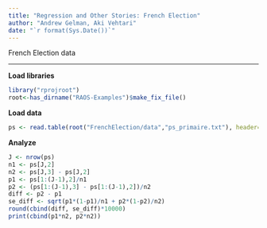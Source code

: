 ```yaml
---
title: "Regression and Other Stories: French Election"
author: "Andrew Gelman, Aki Vehtari"
date: "`r format(Sys.Date())`"
---
```

French Election data

-------------

**Load libraries**

```r
library("rprojroot")
root<-has_dirname("RAOS-Examples")$make_fix_file()
```

**Load data**

```r
ps <- read.table(root("FrenchElection/data","ps_primaire.txt"), header=TRUE)
```

**Analyze**

```r
J <- nrow(ps)
n1 <- ps[J,2]
n2 <- ps[J,3] - ps[J,2]
p1 <- ps[1:(J-1),2]/n1
p2 <- (ps[1:(J-1),3] - ps[1:(J-1),2])/n2
diff <- p2 - p1
se_diff <- sqrt(p1*(1-p1)/n1 + p2*(1-p2)/n2)
round(cbind(diff, se_diff)*10000)
print(cbind(p1*n2, p2*n2))
```

